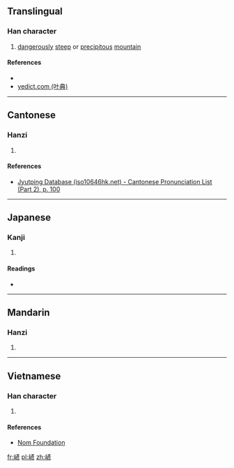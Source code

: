 ==Translingual==

===Han character===
{{Han char|rn=46|rad=山|as=09|sn=12|four=2072<sub>2</sub>|canj=山卜竹竹 (UYHH), 山卜大竹 (UYKH)|ids=⿰[[山]][[彥]]}}

# [[dangerously]] [[steep]] or [[precipitous]] [[mountain]]

====References====
* {{Han ref|kx=0316.050|dkj=08268|dj=0616.320|hdz=10788.160|uh=5D43|ud=23875|bh=D8DA|bd=55514}}
*[http://yedict.com/htm/5D/5D43.htm yedict.com (叶典)]

----

==Cantonese==

===Hanzi===
{{yue-hanzi|jyut=[[jin5]]|y=yin5}}

# {{defn|lang=yue|sort=山09}}

====References====
* [http://www.iso10646hk.net/jp/document/download.jsp Jyutping Database (iso10646hk.net) - Cantonese Pronunciation List (Part 2), p. 100]

----

==Japanese==

===Kanji===
{{ja-kanji|grade=|rs=山09}}

# {{defn|lang=ja|sort=山09}}

====Readings====
* {{ja-readings|on=[[げん]] (gen), [[がん]] (gan)|kun=[[けはしい]] (kehashii), [[けはしいさま]] (kehashiisama)}}

----

==Mandarin==

===Hanzi===
{{cmn-hanzi|pin=[[yǎn]] ([[yan3]])|wg=yen<sup>3</sup>}}

# {{defn|lang=cmn|sort=山09}}

----

==Vietnamese==

===Han character===
{{vi-readings|rs=山09| hanviet = nghến}}

# {{defn|lang=vi|sort=山09}}

====References====
*[http://nomfoundation.org/common/nom_details.php?codepoint=5d43 Nom Foundation]

[[fr:嵃]]
[[pl:嵃]]
[[zh:嵃]]